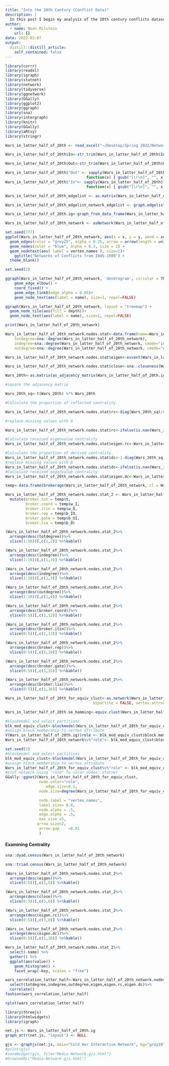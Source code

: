 ```yaml
---
title: "Into the 20th Century (Conflict Data)"
description: |
  In this post I begin my analysis of the 20th century conflicts dataset.
author:
  - name: Noah Milstein
    url: {}
date: 2022-03-07
output:
  distill::distill_article:
    self_contained: false
---
```



```r
library(corrr)
library(readxl)
library(igraph)
library(statnet)
library(network)
library(tidyverse)
library(ggnetwork)
library(GGally)
library(ggplot2)
library(ggraph)
library(sna)
library(intergraph)
library(knitr)
library(GGally)
library(aRtsy)
library(stringr)

```

```r

Wars_in_latter_half_of_20th <- read_excel("~/Desktop/Spring 2022/Networks/Wars_in_latter_half_of_20th.xlsx")

Wars_in_latter_half_of_20th$In<-str_trim(Wars_in_latter_half_of_20th$In, side = c("left"))

Wars_in_latter_half_of_20th$Out<-str_trim(Wars_in_latter_half_of_20th$Out, side = c("left"))

```


```r



Wars_in_latter_half_of_20th$"Out" <- sapply(Wars_in_latter_half_of_20th$"Out",
                                    function(x) { gsub("[\r\n]", "", x) })
Wars_in_latter_half_of_20th$"In"<- sapply(Wars_in_latter_half_of_20th$"In",
                                    function(x) { gsub("[\r\n]", "", x) })

```

```r

Wars_in_latter_half_of_20th_edgelist <- as.matrix(Wars_in_latter_half_of_20th)

Wars_in_latter_half_of_20th_edgelist_network_edgelist <- graph.edgelist(Wars_in_latter_half_of_20th_edgelist, directed=TRUE)

Wars_in_latter_half_of_20th.ig<-graph_from_data_frame(Wars_in_latter_half_of_20th)

Wars_in_latter_half_of_20th_network <- asNetwork(Wars_in_latter_half_of_20th.ig)

```

```r

set.seed(777)
ggplot(Wars_in_latter_half_of_20th_network, aes(x = x, y = y, xend = xend, yend = yend)) +
  geom_edges(color = "grey25", alpha = 0.25, arrow = arrow(length = unit(2, "pt"), type = "closed"))+
  geom_nodes(color = "blue", alpha = 0.3, size = 2) +
  geom_nodetext(aes( label = vertex.names ), size=1)+
    ggtitle("Networks of Conflicts from 1945-1989") +
  theme_blank()

```

```r
set.seed(2)

ggraph(Wars_in_latter_half_of_20th_network, 'dendrogram', circular = TRUE) + 
    geom_edge_elbow() + 
    coord_fixed() +
    geom_edge_link0(edge_alpha = 0.05)+
    geom_node_text(aes(label = name), size=1, repel=FALSE)


```

```r
ggraph(Wars_in_latter_half_of_20th_network, layout = "treemap") + 
  geom_node_tile(aes(fill = depth))+    
  geom_node_text(aes(label = name), size=1, repel=FALSE)

```


```r

print(Wars_in_latter_half_of_20th_network)

```


```r

Wars_in_latter_half_of_20th_network.nodes.stat<-data.frame(name=Wars_in_latter_half_of_20th_network%v%"vertex.names",
    totdegree=sna::degree(Wars_in_latter_half_of_20th_network),
    indegree=sna::degree(Wars_in_latter_half_of_20th_network, cmode="indegree"),
    outdegree=sna::degree(Wars_in_latter_half_of_20th_network, cmode="outdegree"))

Wars_in_latter_half_of_20th_network.nodes.stat$eigen<-evcent(Wars_in_latter_half_of_20th_network)

Wars_in_latter_half_of_20th_network.nodes.stat$close<-sna::closeness(Wars_in_latter_half_of_20th_network, cmode="suminvdir")

Wars_20th<-as.matrix(as_adjacency_matrix(Wars_in_latter_half_of_20th.ig))

#square the adjacency matrix

Wars_20th_sq<-t(Wars_20th) %*% Wars_20th

#Calculate the proportion of reflected centrality.

Wars_in_latter_half_of_20th_network.nodes.stat$rc<-diag(Wars_20th_sq)/rowSums(Wars_20th_sq)

#replace missing values with 0

Wars_in_latter_half_of_20th_network.nodes.stat$rc<-ifelse(is.nan(Wars_in_latter_half_of_20th_network.nodes.stat$rc),0,Wars_in_latter_half_of_20th_network.nodes.stat$rc)

#Calculate received eigenvalue centrality
Wars_in_latter_half_of_20th_network.nodes.stat$eigen.rc<-Wars_in_latter_half_of_20th_network.nodes.stat$eigen*Wars_in_latter_half_of_20th_network.nodes.stat$rc

#Calculate the proportion of derived centrality.
Wars_in_latter_half_of_20th_network.nodes.stat$dc<-1-diag(Wars_20th_sq)/rowSums(Wars_20th_sq)
#replace missing values with 0
Wars_in_latter_half_of_20th_network.nodes.stat$dc<-ifelse(is.nan(Wars_in_latter_half_of_20th_network.nodes.stat$dc),1,Wars_in_latter_half_of_20th_network.nodes.stat$dc)
#Calculate received eigenvalue centrality
Wars_in_latter_half_of_20th_network.nodes.stat$eigen.dc<-Wars_in_latter_half_of_20th_network.nodes.stat$eigen*Wars_in_latter_half_of_20th_network.nodes.stat$dc

```

```r

temp<-data.frame(brokerage(Wars_in_latter_half_of_20th_network, cl = Wars_in_latter_half_of_20th_network.nodes.stat$totdegree)$z.nli)

Wars_in_latter_half_of_20th_network.nodes.stat_2 <- Wars_in_latter_half_of_20th_network.nodes.stat %>%
  mutate(broker.tot = temp$t,
         broker.coord = temp$w_I,
         broker.itin = temp$w_O,
         broker.rep = temp$b_IO,
         broker.gate = temp$b_OI,
         broker.lia = temp$b_O)
```

```r
(Wars_in_latter_half_of_20th_network.nodes.stat_2%>%
  arrange(desc(totdegree))%>%
  slice(1:10))[,c(1,2)] %>%kable()
```

```r
(Wars_in_latter_half_of_20th_network.nodes.stat_2%>%
  arrange(desc(indegree))%>%
  slice(1:10))[,c(1,3)] %>%kable()
```

```r
(Wars_in_latter_half_of_20th_network.nodes.stat_2%>%
  arrange(desc(indegree))%>%
  slice(1:10))[,c(1,3)] %>%kable()
```

```r

(Wars_in_latter_half_of_20th_network.nodes.stat_2%>%
  arrange(desc(outdegree))%>%
  slice(1:10))[,c(1,4)] %>%kable()

```

```r

(Wars_in_latter_half_of_20th_network.nodes.stat_2%>%
  arrange(desc(broker.coord))%>%
  slice(0:5))[,c(1,12)] %>%kable()

```

```r

(Wars_in_latter_half_of_20th_network.nodes.stat_2%>%
  arrange(desc(broker.itin))%>%
  slice(0:5))[,c(1,13)] %>%kable()

```

```r

(Wars_in_latter_half_of_20th_network.nodes.stat_2%>%
  arrange(desc(broker.rep))%>%
  slice(0:5))[,c(1,14)] %>%kable()

```

```r

(Wars_in_latter_half_of_20th_network.nodes.stat_2%>%
  arrange(desc(broker.gate))%>%
  slice(0:5))[,c(1,15)] %>%kable()

```
```r

(Wars_in_latter_half_of_20th_network.nodes.stat_2%>%
  arrange(desc(broker.lia))%>%
  slice(0:5))[,c(1,16)] %>%kable()

```

```r

Wars_in_latter_half_of_20th_for_equiv_clust<-as.network(Wars_in_latter_half_of_20th_edgelist, matrix.type = "edgelist", directed = TRUE,  hyper = FALSE, loops = FALSE, multiple = FALSE,
                                       bipartite = FALSE, vertex.attrnames=Wars_in_latter_half_of_20th_network%v%"vertex.names")

Wars_in_latter_half_of_20th.se_hamming<-equiv.clust(Wars_in_latter_half_of_20th_for_equiv_clust, equiv.fun="sedist", method="hamming", mode="graph")

```

```r

#blockmodel and select partitions
blk_mod_equiv_clust<-blockmodel(Wars_in_latter_half_of_20th_for_equiv_clust, Wars_in_latter_half_of_20th.se_hamming, k=5)
#assign block membership to vertex attribute
V(Wars_in_latter_half_of_20th.ig)$role <- blk_mod_equiv_clust$block.membership[match(V(Wars_in_latter_half_of_20th.ig)$name, blk_mod_equiv_clust$plabels)]
Wars_in_latter_half_of_20th_network%v%"role"<- blk_mod_equiv_clust$block.membership[match(Wars_in_latter_half_of_20th_network%v%"vertex.names", blk_mod_equiv_clust$glabels)]

```


```r

set.seed(2)
#blockmodel and select partitions
blk_mod_equiv_clust<-blockmodel(Wars_in_latter_half_of_20th_for_equiv_clust, Wars_in_latter_half_of_20th.se_hamming, k=250)
#assign block membership to vertex attribute
Wars_in_latter_half_of_20th_for_equiv_clust%v%"role" <- blk_mod_equiv_clust$block.membership[match(Wars_in_latter_half_of_20th_for_equiv_clust%v%"vertex.names", blk_mod_equiv_clust$glabels)]
#plot network using "role" to color nodes: statnet
GGally::ggnet2(Wars_in_latter_half_of_20th_for_equiv_clust,
               node.color="role", 
                  edge.size=0.1,
               node.size=degree(Wars_in_latter_half_of_20th_for_equiv_clust, gmode="graph"),

               node.label = "vertex.names",
               label.size= 0.8,
               node.alpha = .5,
               edge.alpha = .5,
               max_size	=5,
              arrow.size=2,
               arrow.gap	=0.01
               )
```

#### Examining Centrality

```r

sna::dyad.census(Wars_in_latter_half_of_20th_network)

sna::triad.census(Wars_in_latter_half_of_20th_network)


```

```r

(Wars_in_latter_half_of_20th_network.nodes.stat_2%>%
  arrange(desc(eigen))%>%
  slice(0:5))[,c(1,5)] %>%kable()

```

```r

(Wars_in_latter_half_of_20th_network.nodes.stat_2%>%
  arrange(desc(close))%>%
  slice(0:5))[,c(1,6)] %>%kable()

```

```r

(Wars_in_latter_half_of_20th_network.nodes.stat_2%>%
  arrange(desc(eigen.rc))%>%
  slice(0:5))[,c(1,8)] %>%kable()

```

```r

(Wars_in_latter_half_of_20th_network.nodes.stat_2%>%
  arrange(desc(eigen.dc))%>%
  slice(0:5))[,c(1,10)] %>%kable()

```

```r
Wars_in_latter_half_of_20th_network.nodes.stat_2%>%
  select(-name) %>% 
  gather() %>% 
  ggplot(aes(value)) +
    geom_histogram() +
    facet_wrap(~key, scales = "free")
```

```r

wars_correlation_latter_half<-Wars_in_latter_half_of_20th_network.nodes.stat_2 %>% 
  select(totdegree,indegree,outdegree,eigen,eigen.rc,eigen.dc)%>%
  correlate() 
fashion(wars_correlation_latter_half)

```

```r

rplot(wars_correlation_latter_half)

```

```r
library(threejs)
library(htmlwidgets)
library(igraph)
```

```r

net.js <- Wars_in_latter_half_of_20th.ig
graph_attr(net.js, "layout") <- NULL 
```

```r


gjs <- graphjs(net.js, main="Cold War Interactive Network", bg="gray10", vertex.size=0.5, showLabels=T, vertex.label = V(net.js)$name, stroke=F, curvature=0.1, attraction=0.9, repulsion=0.7, opacity=0.9)
#print(gjs)
#saveWidget(gjs, file="Media-Network-gjs.html")
#browseURL("Media-Network-gjs.html")
```




